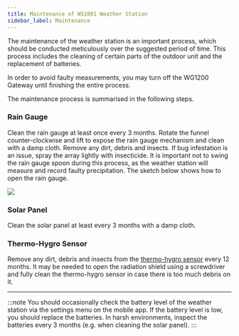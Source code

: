 ```yaml
---
title: Maintenance of WS1001 Weather Station
sidebar_label: Maintenance
---
```



The maintenance of the weather station is an important process, which should be conducted meticulously over the suggested period of time.
This process includes the cleaning of certain parts of the outdoor unit and the replacement of batteries.

In order to avoid faulty measurements, you may turn off the WG1200 Gateway until finishing the entire process.

The maintenance process is summarised in the following steps.

### Rain Gauge
Clean the rain gauge at least once every 3 months.
Rotate the funnel counter-clockwise and lift to expose the rain gauge mechanism
and clean with a damp cloth. Remove any dirt, debris and insects.
If bug infestation is an issue, spray the array lightly with insecticide.
It is important not to swing the rain gauge spoon during this process,
as the weather station will measure and record faulty precipitation.
The sketch below shows how to open the rain gauge.
<div class="explanation">
  <img src={useBaseUrl("img/wxm-devices/m5/maintenance.svg")} />
</div>

### Solar Panel
Clean the solar panel at least every 3 months with a damp cloth.

### Thermo-Hygro Sensor
Remove any dirt, debris and insects from the [thermo-hygro sensor](/wxm-devices/d1/contents#outdoor-weather-station) every 12 months. It may be needed to open the radiation shield using a screwdriver and fully clean the thermo-hygro sensor in case there is too much debris on it.

<hr />
:::note
You should occasionally check the battery level of the weather station via the settings menu on the mobile app. If the battery level is low, you should replace the batteries.
In harsh environments, inspect the batteries every 3 months (e.g. when cleaning the solar panel).
:::